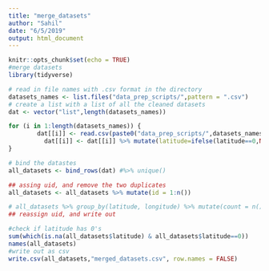 ```yaml
---
title: "merge_datasets"
author: "Sahil"
date: "6/5/2019"
output: html_document
---
```


```r
knitr::opts_chunk$set(echo = TRUE)
#merge datasets
library(tidyverse)

# read in file names with .csv format in the directory
datasets_names <- list.files("data_prep_scripts/",pattern = ".csv")
# create a list with a list of all the cleaned datasets
dat <- vector("list",length(datasets_names))

for (i in 1:length(datasets_names)) {
        dat[[i]] <- read.csv(paste0("data_prep_scripts/",datasets_names[i]),stringsAsFactors = F)
          dat[[i]] <- dat[[i]] %>% mutate(latitude=ifelse(latitude==0,NA,latitude))
}

# bind the datastes
all_datasets <- bind_rows(dat) #%>% unique()

## assing uid, and remove the two duplicates
all_datasets <- all_datasets %>% mutate(id = 1:n())

# all_datasets %>% group_by(latitude, longitude) %>% mutate(count = n()) %>% ungroup() %>% filter(count > 1, !is.na(latitude)) %>% select(latitude, longitude, address, name) %>% arrange(latitude) %>% View()
## reassign uid, and write out

#check if latitude has 0's
sum(which(is.na(all_datasets$latitude) & all_datasets$latitude==0))
names(all_datasets)
#write out as csv
write.csv(all_datasets,"merged_datasets.csv", row.names = FALSE)
```


